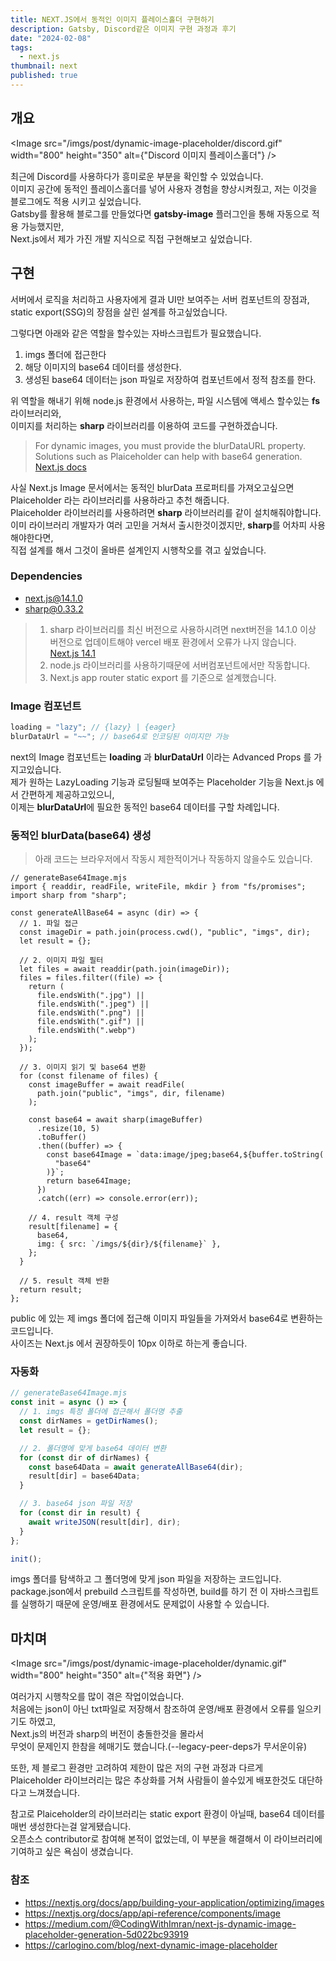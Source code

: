 ```yaml
---
title: NEXT.JS에서 동적인 이미지 플레이스홀더 구현하기
description: Gatsby, Discord같은 이미지 구현 과정과 후기
date: "2024-02-08"
tags:
  - next.js
thumbnail: next
published: true
---
```


## 개요

<Image
  src="/imgs/post/dynamic-image-placeholder/discord.gif"
  width="800"
  height="350"
  alt={"Discord 이미지 플레이스홀더"}
/>

최근에 Discord를 사용하다가 흥미로운 부분을 확인할 수 있었습니다.\
이미지 공간에 동적인 플레이스홀더를 넣어 사용자 경험을 향상시켜줬고, 저는 이것을 블로그에도 적용 시키고 싶었습니다.\
Gatsby를 활용해 블로그를 만들었다면 **gatsby-image** 플러그인을 통해 자동으로 적용 가능했지만,\
Next.js에서 제가 가진 개발 지식으로 직접 구현해보고 싶었습니다.

## 구현

서버에서 로직을 처리하고 사용자에게 결과 UI만 보여주는 서버 컴포넌트의 장점과,\
static export(SSG)의 장점을 살린 설계를 하고싶었습니다.

그렇다면 아래와 같은 역할을 할수있는 자바스크립트가 필요했습니다.

1. imgs 폴더에 접근한다
2. 해당 이미지의 base64 데이터를 생성한다.
3. 생성된 base64 데이터는 json 파일로 저장하여 컴포넌트에서 정적 참조를 한다.

위 역할을 해내기 위해 node.js 환경에서 사용하는, 파일 시스템에 액세스 할수있는 **fs** 라이브러리와,\
이미지를 처리하는 **sharp** 라이브러리를 이용하여 코드를 구현하겠습니다.

> For dynamic images, you must provide the blurDataURL property. Solutions such as Plaiceholder can help with base64 generation.\
> [Next.js docs](https://nextjs.org/docs/app/api-reference/components/image#placeholder)

사실 Next.js Image 문서에서는 동적인 blurData 프로퍼티를 가져오고싶으면 Plaiceholder 라는 라이브러리를 사용하라고 추천 해줍니다.\
Plaiceholder 라이브러리를 사용하려면 **sharp** 라이브러리를 같이 설치해줘야합니다.\
이미 라이브러리 개발자가 여러 고민을 거쳐서 출시한것이겠지만, **sharp**를 어차피 사용해야한다면,\
직접 설계를 해서 그것이 올바른 설계인지 시행착오를 겪고 싶었습니다.

### Dependencies

- next.js@14.1.0
- sharp@0.33.2

> 1. sharp 라이브러리를 최신 버전으로 사용하시려면 next버전을 14.1.0 이상 버전으로 업데이트해야 vercel 배포 환경에서 오류가 나지 않습니다. [Next.js 14.1](https://nextjs.org/blog/next-14-1)
> 2. node.js 라이브러리를 사용하기때문에 서버컴포넌트에서만 작동합니다.
> 3. Next.js app router static export 를 기준으로 설계했습니다.

### Image 컴포넌트

```js
loading = "lazy"; // {lazy} | {eager}
blurDataUrl = "~~"; // base64로 인코딩된 이미지만 가능
```

next의 Image 컴포넌트는 **loading** 과 **blurDataUrl** 이라는 Advanced Props 를 가지고있습니다.\
제가 원하는 LazyLoading 기능과 로딩될때 보여주는 Placeholder 기능을 Next.js 에서 간편하게 제공하고있으니,\
이제는 **blurDataUrl**에 필요한 동적인 base64 데이터를 구할 차례입니다.

### 동적인 blurData(base64) 생성

> 아래 코드는 브라우저에서 작동시 제한적이거나 작동하지 않을수도 있습니다.

```JS
// generateBase64Image.mjs
import { readdir, readFile, writeFile, mkdir } from "fs/promises";
import sharp from "sharp";

const generateAllBase64 = async (dir) => {
  // 1. 파일 접근
  const imageDir = path.join(process.cwd(), "public", "imgs", dir);
  let result = {};

  // 2. 이미지 파일 필터
  let files = await readdir(path.join(imageDir));
  files = files.filter((file) => {
    return (
      file.endsWith(".jpg") ||
      file.endsWith(".jpeg") ||
      file.endsWith(".png") ||
      file.endsWith(".gif") ||
      file.endsWith(".webp")
    );
  });

  // 3. 이미지 읽기 및 base64 변환
  for (const filename of files) {
    const imageBuffer = await readFile(
      path.join("public", "imgs", dir, filename)
    );

    const base64 = await sharp(imageBuffer)
      .resize(10, 5)
      .toBuffer()
      .then((buffer) => {
        const base64Image = `data:image/jpeg;base64,${buffer.toString(
          "base64"
        )}`;
        return base64Image;
      })
      .catch((err) => console.error(err));

    // 4. result 객체 구성
    result[filename] = {
      base64,
      img: { src: `/imgs/${dir}/${filename}` },
    };
  }

  // 5. result 객체 반환
  return result;
};
```

public 에 있는 제 imgs 폴더에 접근해 이미지 파일들을 가져와서 base64로 변환하는 코드입니다.\
사이즈는 Next.js 에서 권장하듯이 10px 이하로 하는게 좋습니다.

### 자동화

```js
// generateBase64Image.mjs
const init = async () => {
  // 1. imgs 특정 폴더에 접근해서 폴더명 추출
  const dirNames = getDirNames();
  let result = {};

  // 2. 폴더명에 맞게 base64 데이터 변환
  for (const dir of dirNames) {
    const base64Data = await generateAllBase64(dir);
    result[dir] = base64Data;
  }

  // 3. base64 json 파일 저장
  for (const dir in result) {
    await writeJSON(result[dir], dir);
  }
};

init();
```

imgs 폴더를 탐색하고 그 폴더명에 맞게 json 파일을 저장하는 코드입니다.\
package.json에서 prebuild 스크립트를 작성하면, build를 하기 전 이 자바스크립트를 실행하기 때문에 운영/배포 환경에서도 문제없이 사용할 수 있습니다.

## 마치며

<Image
  src="/imgs/post/dynamic-image-placeholder/dynamic.gif"
  width="800"
  height="350"
  alt={"적용 화면"}
/>

여러가지 시행착오를 많이 겪은 작업이었습니다.\
처음에는 json이 아닌 txt파일로 저장해서 참조하여 운영/배포 환경에서 오류를 일으키기도 하였고,\
Next.js의 버전과 sharp의 버전이 충돌한것을 몰라서\
무엇이 문제인지 한참을 헤매기도 했습니다.(--legacy-peer-deps가 무서운이유)

또한, 제 블로그 환경만 고려하여 제한이 많은 저의 구현 과정과 다르게\
Plaiceholder 라이브러리는 많은 추상화를 거쳐 사람들이 쓸수있게 배포한것도 대단하다고 느껴졌습니다.

참고로 Plaiceholder의 라이브러리는 static export 환경이 아닐때, base64 데이터를 매번 생성한다는걸 알게됐습니다.\
오픈소스 contributor로 참여해 본적이 없었는데, 이 부분을 해결해서 이 라이브러리에 기여하고 싶은 욕심이 생겼습니다.

### 참조

- https://nextjs.org/docs/app/building-your-application/optimizing/images
- https://nextjs.org/docs/app/api-reference/components/image
- https://medium.com/@CodingWithImran/next-js-dynamic-image-placeholder-generation-5d022bc93919
- https://carlogino.com/blog/next-dynamic-image-placeholder

